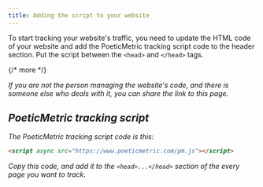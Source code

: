 ```yaml
---
title: Adding the script to your website
---
```


To start tracking your website's traffic, you need to update the HTML code of your website and add the PoeticMetric tracking script code to the header section. Put the script between the `<head>` and `</head>` tags.

{/* more */}

<div className="alert alert-primary align-items-center bi d-flex flex-row">
  <i className="bi bi-lightbulb me-3" />

  If you are not the person managing the website's code, and there is someone else who deals with it, you can share the link to this page.
</div>

## PoeticMetric tracking script

The PoeticMetric tracking script code is this:

```html
<script async src="https://www.poeticmetric.com/pm.js"></script>
```

Copy this code, and add it to the `<head>...</head>` section of the every page you want to track.
